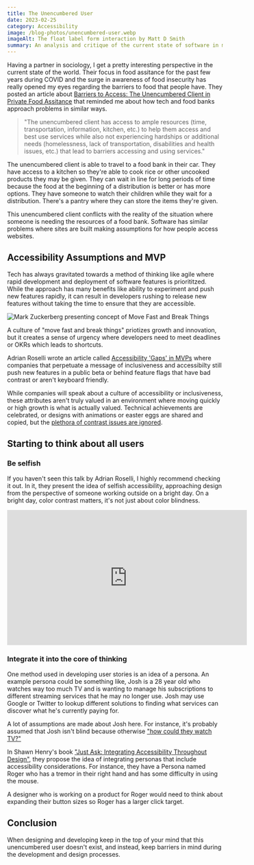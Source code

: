 ```yaml
---
title: The Unencumbered User
date: 2023-02-25
category: Accessibility
image: /blog-photos/unencumbered-user.webp
imageAlt: The float label form interaction by Matt D Smith
summary: An analysis and critique of the current state of software in making assumptions about users and ignoring accessibility.
---
```


Having a partner in sociology, I get a pretty interesting perspective in the current state of
the world. Their focus in food assitance for the past few years during COVID and the surge
in awareness of food insecurity has really opened my eyes regarding the barriers to food that people
have. They posted an article about [Barriers to Access: The Unencumbered Client in Private Food Assitance](https://journals.sagepub.com/doi/full/10.1177/23294965221129572)
that reminded me about how tech and food banks approach problems in similar ways.

> "The unencumbered client has access to ample resources (time, transportation, information, kitchen, etc.) to help them access and best use services while also not experiencing hardships or additional needs (homelessness, lack of transportation, disabilities and health issues, etc.) that lead to barriers accessing and using services."

The unencumbered client is able to travel to a food bank in their car. They have access to a kitchen
so they're able to cook rice or other uncooked products they may be given. They can wait in line for long periods of time because the food at the beginning of a distribution is better or has more options. They have someone to watch their children while they wait for a distribution. There's a pantry where they can store the items they're given.

This unencumbered client conflicts with the reality of the situation where someone is needing the
resources of a food bank. Software has similar problems where sites are built making assumptions for how people access websites.

## Accessibility Assumptions and MVP

Tech has always gravitated towards a method of thinking like agile where rapid development and
deployment of software features is priorititzed. While the approach has many benefits like ability
to experiment and push new features rapidly, it can result in developers rushing to release new features without taking the time to ensure that they are accessible.

![Mark Zuckerberg presenting concept of Move Fast and Break Things](/blog-photos/unencumbered-user/move-fast-break-things.webp)

A culture of "move fast and break things" priotizes growth and innovation, but it creates a sense of
urgency where developers need to meet deadlines or OKRs which leads to shortcuts.

Adrian Roselli wrote an article called [Accessibility 'Gaps' in MVPs](https://adrianroselli.com/2022/11/accessibility-gaps-in-mvps.html) where companies that perpetuate a message of inclusiveness and accessibilty still push new features in a public beta or behind feature flags that have bad contrast or aren't keyboard friendly.

While companies will speak about a culture of accessibility or inclusiveness, these attributes aren't
truly valued in an environment where moving quickly or high growth is what is actually valued.
Technical achievements are celebrated, or designs with animations or easter eggs are shared and copied, but the [plethora of contrast issues are ignored](https://twitter.com/norablindsided/status/1280251316044886016).

## Starting to think about all users

### Be selfish

If you haven't seen this talk by Adrian Roselli, I highly recommend checking it out. In it, they
present the idea of selfish accessibility, approaching design from the perspective of someone working
outside on a bright day. On a bright day, color contrast matters, it's not just about color blindness.

<iframe
  src="https://www.youtube.com/embed/xbI0665plgM"
  width="560"
  height="315"
  title="YouTube video player"
  frameBorder="0"
  allow="accelerometer; autoplay; clipboard-write; encrypted-media; gyroscope; picture-in-picture; web-share"
  allowFullScreen
  style={{
    width: '100%',
    height: '315px',
  }}
></iframe>

### Integrate it into the core of thinking

One method used in developing user stories is an idea of a persona. An example persona could be
something like, Josh is a 28 year old who watches way too much TV and is wanting to manage his
subscriptions to different streaming services that he may no longer use. Josh may use Google or Twitter
to lookup different solutions to finding what services can discover what he's currently paying for.

A lot of assumptions are made about Josh here. For instance,
it's probably assumed that Josh isn't blind because otherwise ["how could they watch TV?"](https://mobile.twitter.com/BlondeHistorian/status/1412727879457251333)

In Shawn Henry's book ["Just Ask: Integrating Accessibility Throughout Design"](http://www.uiaccess.com/accessucd/personas_eg.html), they propose the idea of integrating personas that include accessibility considerations. For instance, they have a Persona named Roger who has a tremor in their right hand and has some difficulty in using the mouse.

A designer who is working on a product for Roger would need to think about expanding their button sizes so Roger has a larger click target.

## Conclusion

When designing and developing keep in the top of your mind that this unencumbered user doesn't exist, and instead, keep barriers in mind during the development and design processes.
